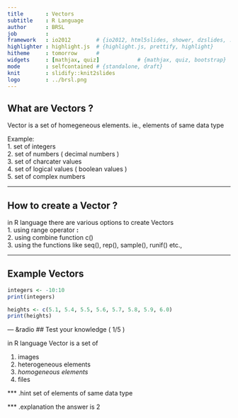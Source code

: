 ```yaml
---
title       : Vectors
subtitle    : R Language
author      : BRSL
job         : 
framework   : io2012        # {io2012, html5slides, shower, dzslides, ...}
highlighter : highlight.js  # {highlight.js, prettify, highlight}
hitheme     : tomorrow      # 
widgets     : [mathjax, quiz]            # {mathjax, quiz, bootstrap}
mode        : selfcontained # {standalone, draft}
knit        : slidify::knit2slides
logo		: ../brsl.png
---
```


## What are Vectors ?

Vector is a set of homegeneous elements. 
ie., elements of same data type

Example:  
1. set of integers  
2. set of numbers ( decimal numbers )  
3. set of charcater values  
4. set of logical values ( boolean values )  
5. set of complex numbers  

---

## How to create a Vector ?

in R language there are various options to create Vectors  
1. using range operator **:**  
2. using combine function c()  
3. using the functions like seq(), rep(), sample(), runif() etc.,

---

## Example Vectors

```r
integers <- -10:10
print(integers)
```

```r
heights <- c(5.1, 5.4, 5.5, 5.6, 5.7, 5.8, 5.9, 6.0)
print(heights)
```


--- &radio
## Test your knowledge ( 1/5 )

in R language Vector is a set of

1. images
2. heterogeneous elements
3. _homogeneous elements_
4. files

*** .hint
set of elements of same data type

*** .explanation
the answer is 2



